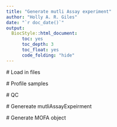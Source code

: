 ```yaml
---
title: "Generate mutli Assay experiment"
author: "Holly A. R. Giles"
date: "`r doc_date()`"
output:
  BiocStyle::html_document:
      toc: yes
      toc_depth: 3
      toc_float: yes
      code_folding: "hide" 
---
```

 # Load in files
 
 
 # Profile samples
 
 # QC 
 
 
 # Genereate mutliAssayExpeirment
 
 # Generate MOFA object 